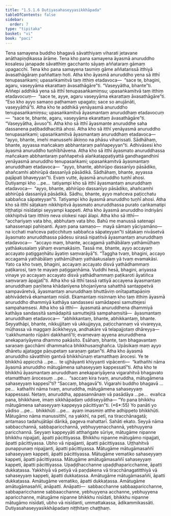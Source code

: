 ```yaml
---
title: "1.5.1.6 Dutiyasahaseyyasikkhāpada"
tableOfContents: false
sidebar:
  order: 7
type: "tipitaka"
basket: "vi"
book: "paci"
---
```



<DynamicBreadcrumb />

<Division number="55" book="paci" bookNo="2" page="28">

<Paragraph number="182" book="paci">
Tena samayena buddho bhagavā sāvatthiyaṃ viharati jetavane anāthapiṇḍikassa ārāme. Tena kho pana samayena āyasmā anuruddho kosalesu janapade sāvatthiṃ gacchanto sāyaṃ aññataraṃ gāmaṃ upagacchi. Tena kho pana samayena tasmiṃ gāme aññatarissā itthiyā āvasathāgāraṃ paññattaṃ hoti. Atha kho āyasmā anuruddho yena sā itthī tenupasaṅkami; upasaṅkamitvā taṃ itthiṃ etadavoca—  “sace te, bhagini, agaru, vaseyyāma ekarattaṃ āvasathāgāre”ti. “Vaseyyātha, bhante”ti. Aññepi addhikā yena sā itthī tenupasaṅkamiṃsu; upasaṅkamitvā taṃ itthiṃ etadavocuṃ—  “sace te, ayye, agaru vaseyyāma ekarattaṃ āvasathāgāre”ti. “Eso kho ayyo samaṇo paṭhamaṃ upagato; sace so anujānāti, vaseyyāthā”ti. Atha kho te addhikā yenāyasmā anuruddho tenupasaṅkamiṃsu; upasaṅkamitvā āyasmantaṃ anuruddhaṃ etadavocuṃ—  “sace te, bhante, agaru, vaseyyāma ekarattaṃ āvasathāgāre”ti. “Vaseyyātha, āvuso”ti.
</Paragraph>

<Paragraph number="183" book="paci">
Atha kho sā itthī āyasmante anuruddhe saha dassanena paṭibaddhacittā ahosi. Atha kho sā itthī yenāyasmā anuruddho tenupasaṅkami; upasaṅkamitvā āyasmantaṃ anuruddhaṃ etadavoca—  “ayyo, bhante, imehi manussehi ākiṇṇo na phāsu viharissati. Sādhāhaṃ, bhante, ayyassa mañcakaṃ abbhantaraṃ paññapeyyan”ti. Adhivāsesi kho āyasmā anuruddho tuṇhībhāvena. Atha kho sā itthī āyasmato anuruddhassa mañcakaṃ abbhantaraṃ paññapetvā alaṅkatappaṭiyattā gandhagandhinī yenāyasmā anuruddho tenupasaṅkami; upasaṅkamitvā āyasmantaṃ anuruddhaṃ etadavoca—  “ayyo, bhante, abhirūpo dassanīyo pāsādiko, ahañcamhi abhirūpā dassanīyā pāsādikā. Sādhāhaṃ, bhante, ayyassa pajāpati bhaveyyan”ti. Evaṃ vutte, āyasmā anuruddho tuṇhī ahosi. Dutiyampi kho …pe…  tatiyampi kho sā itthī āyasmantaṃ anuruddhaṃ etadavoca—  “ayyo, bhante, abhirūpo dassanīyo pāsādiko, ahañcamhi abhirūpā dassanīyā pāsādikā. Sādhu, bhante, ayyo mañceva paṭicchatu sabbañca sāpateyyan”ti. Tatiyampi kho āyasmā anuruddho tuṇhī ahosi. Atha kho sā itthī sāṭakaṃ nikkhipitvā āyasmato anuruddhassa purato caṅkamatipi tiṭṭhatipi nisīdatipi seyyampi kappeti. Atha kho āyasmā anuruddho indriyāni okkhipitvā taṃ itthiṃ neva olokesi napi ālapi. Atha kho sā itthī—  “acchariyaṃ vata bho, abbhutaṃ vata bho. Bahū me manussā satenapi sahassenapi pahiṇanti. Ayaṃ pana samaṇo—  mayā sāmaṃ yāciyamāno—  na icchati mañceva paṭicchituṃ sabbañca sāpateyyan”ti sāṭakaṃ nivāsetvā āyasmato anuruddhassa pādesu sirasā nipatitvā āyasmantaṃ anuruddhaṃ etadavoca—  “accayo maṃ, bhante, accagamā yathābālaṃ yathāmūḷhaṃ yathāakusalaṃ yāhaṃ evamakāsiṃ. Tassā me, bhante, ayyo accayaṃ accayato paṭiggaṇhātu āyatiṃ saṃvarāyā”ti. “Taggha tvaṃ, bhagini, accayo accagamā yathābālaṃ yathāmūḷhaṃ yathāakusalaṃ yā tvaṃ evamakāsi. Yato ca kho tvaṃ, bhagini, accayaṃ accayato disvā yathādhammaṃ paṭikarosi, taṃ te mayaṃ paṭiggaṇhāma. Vuddhi hesā, bhagini, ariyassa vinaye yo accayaṃ accayato disvā yathādhammaṃ paṭikaroti āyatiñca saṃvaraṃ āpajjatī”ti.
</Paragraph>

<Paragraph number="184" book="paci">
Atha kho sā itthī tassā rattiyā accayena āyasmantaṃ anuruddhaṃ paṇītena khādanīyena bhojanīyena sahatthā santappetvā sampavāretvā, āyasmantaṃ anuruddhaṃ bhuttāviṃ onītapattapāṇiṃ abhivādetvā ekamantaṃ nisīdi. Ekamantaṃ nisinnaṃ kho taṃ itthiṃ āyasmā anuruddho dhammiyā kathāya sandassesi samādapesi samuttejesi sampahaṃsesi. Atha kho sā itthī—  āyasmatā anuruddhena dhammiyā kathāya sandassitā samādapitā samuttejitā sampahaṃsitā—  āyasmantaṃ anuruddhaṃ etadavoca—  “abhikkantaṃ, bhante, abhikkantaṃ, bhante. Seyyathāpi, bhante, nikkujjitaṃ vā ukkujjeyya, paṭicchannaṃ vā vivareyya, mūḷhassa vā maggaṃ ācikkheyya, andhakāre vā telapajjotaṃ dhāreyya—  ‘cakkhumanto rūpāni dakkhantī’ti; evamevaṃ ayyena anuruddhena anekapariyāyena dhammo pakāsito. Esāhaṃ, bhante, taṃ bhagavantaṃ saraṇaṃ gacchāmi dhammañca bhikkhusaṃghañca. Upāsikaṃ maṃ ayyo dhāretu ajjatagge pāṇupetaṃ saraṇaṃ gatan”ti.
</Paragraph>

<Paragraph number="185" book="paci">
Atha kho āyasmā anuruddho sāvatthiṃ gantvā bhikkhūnaṃ etamatthaṃ ārocesi. Ye te bhikkhū appicchā …pe…  te ujjhāyanti khiyyanti vipācenti—  “kathañhi nāma āyasmā anuruddho mātugāmena sahaseyyaṃ kappessatī”ti.
</Paragraph>

<Paragraph number="186" book="paci">
Atha kho te bhikkhū āyasmantaṃ anuruddhaṃ anekapariyāyena vigarahitvā bhagavato etamatthaṃ ārocesuṃ …pe…  “saccaṃ kira tvaṃ, anuruddha, mātugāmena sahaseyyaṃ kappesī”ti? “Saccaṃ, bhagavā”ti. Vigarahi buddho bhagavā …pe…  kathañhi nāma tvaṃ, anuruddha, mātugāmena sahaseyyaṃ kappessasi. Netaṃ, anuruddha, appasannānaṃ vā pasādāya …pe…  evañca pana, bhikkhave, imaṃ sikkhāpadaṃ uddiseyyātha—
</Paragraph>

</Division>
<Division number="56" book="paci" bookNo="2" page="31">

<Paragraph number="187" book="paci">
<Emphasis>“Yo pana bhikkhu mātugāmena sahaseyyaṃ kappeyya pācittiyan”</Emphasis>ti. (*6*:<Emphasis>55</Emphasis>)
</Paragraph>

</Division>
<Division number="57" book="paci" bookNo="2" page="31">

<Paragraph number="188" book="paci">
<Emphasis>Yo panā</Emphasis>ti yo yādiso …pe…  <Emphasis>bhikkhū</Emphasis>ti …pe…  ayaṃ imasmiṃ atthe adhippeto bhikkhūti.
</Paragraph>

<Paragraph number="189" book="paci">
<Emphasis>Mātugāmo</Emphasis> nāma manussitthī, na yakkhī, na petī, na tiracchānagatā; antamaso tadahujātāpi dārikā, pageva mahattarī.
</Paragraph>

<Paragraph number="190" book="paci">
<Emphasis>Sahā</Emphasis>ti ekato.
</Paragraph>

<Paragraph number="191" book="paci">
<Emphasis>Seyyā</Emphasis> nāma sabbacchannā, sabbaparicchannā, yebhuyyenacchannā, yebhuyyena paricchannā.
</Paragraph>

<Paragraph number="192" book="paci">
<Emphasis>Seyyaṃ kappeyyā</Emphasis>ti atthaṅgate sūriye, mātugāme nipanne bhikkhu nipajjati, āpatti pācittiyassa. Bhikkhu nipanne mātugāmo nipajjati, āpatti pācittiyassa. Ubho vā nipajjanti, āpatti pācittiyassa. Uṭṭhahitvā punappunaṃ nipajjanti, āpatti pācittiyassa.
</Paragraph>

</Division>
<Division number="58" book="paci" bookNo="2" page="31">

<Paragraph number="193" book="paci">
Mātugāme mātugāmasaññī sahaseyyaṃ kappeti, āpatti pācittiyassa. Mātugāme vematiko sahaseyyaṃ kappeti, āpatti pācittiyassa. Mātugāme amātugāmasaññī sahaseyyaṃ kappeti, āpatti pācittiyassa.
</Paragraph>

<Paragraph number="194" book="paci">
Upaḍḍhacchanne upaḍḍhaparicchanne, āpatti dukkaṭassa. Yakkhiyā vā petiyā vā paṇḍakena vā tiracchānagatitthiyā vā sahaseyyaṃ kappeti, āpatti dukkaṭassa. Amātugāme mātugāmasaññī, āpatti dukkaṭassa. Amātugāme vematiko, āpatti dukkaṭassa. Amātugāme amātugāmasaññī, anāpatti.
</Paragraph>

</Division>
<Division number="59" book="paci" bookNo="2" page="31">

<Paragraph number="195" book="paci">
Anāpatti—  sabbacchanne sabbaaparicchanne, sabbaparicchanne sabbaacchanne, yebhuyyena acchanne, yebhuyyena aparicchanne, mātugāme nipanne bhikkhu nisīdati, bhikkhu nipanne mātugāmo nisīdati, ubho vā nisīdanti, ummattakassa, ādikammikassāti.

</Paragraph>
</Division>

<Paragraph number="196" type="center" book="paci">
Dutiyasahaseyyasikkhāpadaṃ niṭṭhitaṃ chaṭṭhaṃ.
</Paragraph>
